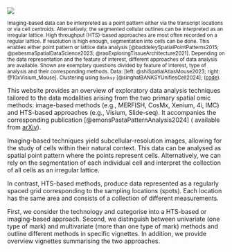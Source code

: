 ![](../misc/fig1_v2.png)
<p><small> Imaging-based data can be interpreted as a point pattern either via the transcript locations or via cell centroids. Alternatively, the segmented cellular outlines can be interpreted as an irregular lattice. High throughput (HTS)-based approaches are most often recorded on a regular lattice. If resolution is high enough, segmentation into cells can be done. This enables either point pattern or lattice data analysis [@baddeleySpatialPointPatterns2015; @pebesmaSpatialDataScience2023; @raoExploringTissueArchitecture2021]. Depending on the data representation and the feature of interest, different approaches of data analysis are available. Shown are exemplary questions divided by feature of interest, type of analysis and their corresponding methods. Data: [left: @shiSpatialAtlasMouse2023; right: @10xVisium_Mouse]. Clustering using `Banksy` [@singhalBANKSYUnifiesCell2024]; ([code](https://github.com/robinsonlabuzh/pasta-manuscript/blob/main/code/manuscript-code-overview.R)). </small></p>

This website provides an overview of exploratory data analysis techniques tailored to the data modalities arising from the two primary spatial omic methods: image-based methods (e.g., MERFISH, CosMx, Xenium, 4i, IMC) and HTS-based approaches (e.g., Visium, Slide-seq). It accompanies the corresponding publication [@emonsPastaPatternAnalysis2024] ( available from [arXiv](https://arxiv.org/abs/2412.01561)).

Imaging-based techniques yield subcellular-resolution images, allowing for the study of cells within their natural context. This data can be analysed as spatial point pattern where the points represent cells. Alternatively, we can rely on the segmentation of each individual cell and interpret the collection of all cells as an irregular lattice.

In contrast, HTS-based methods, produce data represented as a regularly spaced grid corresponding to the sampling locations (spots). Each location has the same area and consists of a collection of different measurements.

First, we consider the technology and categorise into a HTS-based or imaging-based approach. Second, we distinguish between univariate (one type of mark) and multivariate (more than one type of mark) methods and outline different methods in specific vignettes. In addition, we provide overview vignettes summarising the two approaches.
